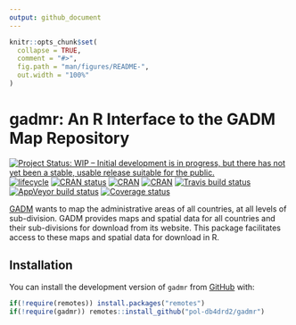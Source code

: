 ```yaml
---
output: github_document
---
```


<!-- README.md is generated from README.Rmd. Please edit that file -->

```r
knitr::opts_chunk$set(
  collapse = TRUE,
  comment = "#>",
  fig.path = "man/figures/README-",
  out.width = "100%"
)
```
# gadmr: An R Interface to the GADM Map Repository
[![Project Status: WIP – Initial development is in progress, but there has not yet been a stable, usable release suitable for the public.](https://www.repostatus.org/badges/latest/wip.svg)](https://www.repostatus.org/#wip)
[![lifecycle](https://img.shields.io/badge/lifecycle-maturing-blue.svg)](https://www.tidyverse.org/lifecycle/#maturing)
[![CRAN status](https://www.r-pkg.org/badges/version/gadmr)](https://cran.r-project.org/package=gadmr)
[![CRAN](https://img.shields.io/cran/l/gadmr.svg)](https://CRAN.R-project.org/package=gadmr)
[![CRAN](http://cranlogs.r-pkg.org/badges/gadmr)](https://CRAN.R-project.org/package=gadmr)
[![Travis build status](https://travis-ci.org/SpatialWorks/gadmr.svg?branch=master)](https://travis-ci.org/SpatialWorks/gadmr)
[![AppVeyor build status](https://ci.appveyor.com/api/projects/status/github/SpatialWorks/gadmr?branch=master&svg=true)](https://ci.appveyor.com/project/SpatialWorks/gadmr)
[![Coverage status](https://codecov.io/gh/SpatialWorks/gadmr/branch/master/graph/badge.svg)](https://codecov.io/github/SpatialWorks/gadmr?branch=master)

[GADM](https://gadm.org) wants to map the administrative areas of all countries, at all levels of sub-division. GADM provides maps and spatial data for all countries and their sub-divisions for download from its website. This package facilitates access to these maps and spatial data for download in R.

## Installation

You can install the development version of `gadmr` from [GitHub](https://github.com/pol-db4drd2/gadmr.git) with:

```r
if(!require(remotes)) install.packages("remotes")
if(!require(gadmr)) remotes::install_github("pol-db4drd2/gadmr")
```

